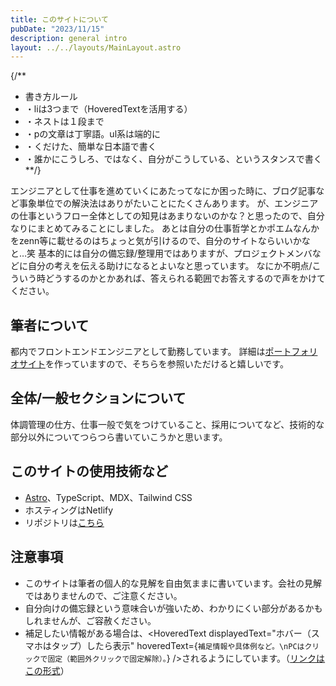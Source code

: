 ```yaml
---
title: このサイトについて
pubDate: "2023/11/15"
description: general intro
layout: ../../layouts/MainLayout.astro
---
```



{/**
  * 書き方ルール
  * ・liは3つまで（HoveredTextを活用する）
  * ・ネストは１段まで
  * ・pの文章は丁寧語。ul系は端的に
  * ・くだけた、簡単な日本語で書く
  * ・誰かにこうしろ、ではなく、自分がこうしている、というスタンスで書く
  **/}

エンジニアとして仕事を進めていくにあたってなにか困った時に、ブログ記事など事象単位での解決法はありがたいことにたくさんあります。
が、エンジニアの仕事というフロー全体としての知見はあまりないのかな？と思ったので、自分なりにまとめてみることにしました。
あとは自分の仕事哲学とかポエムなんかをzenn等に載せるのはちょっと気が引けるので、自分のサイトならいいかなと…笑
基本的には自分の備忘録/整理用ではありますが、プロジェクトメンバなどに自分の考えを伝える助けになるとよいなと思っています。
なにか不明点/こういう時どうするのかとかあれば、答えられる範囲でお答えするので声をかけてください。

## 筆者について

都内でフロントエンドエンジニアとして勤務しています。
詳細は<a href={SITE.portfolio}>ポートフォリオサイト</a>を作っていますので、そちらを参照いただけると嬉しいです。

## 全体/一般セクションについて

体調管理の仕方、仕事一般で気をつけていること、採用についてなど、技術的な部分以外についてつらつら書いていこうかと思います。

## このサイトの使用技術など

- [Astro](https://astro.build/)、TypeScript、MDX、Tailwind CSS
- ホスティングはNetlify
- リポジトリは[こちら](https://github.com/kzk4043/knowledge-doc)

## 注意事項

- このサイトは筆者の個人的な見解を自由気ままに書いています。会社の見解ではありませんので、ご注意ください。
- 自分向けの備忘録という意味合いが強いため、わかりにくい部分があるかもしれませんが、ご容赦ください。
- 補足したい情報がある場合は、<HoveredText displayedText="ホバー（スマホはタップ）したら表示" hoveredText={`補足情報や具体例など。\nPCはクリックで固定（範囲外クリックで固定解除）。`} />されるようにしています。（[リンクはこの形式](/general/introduction)）

